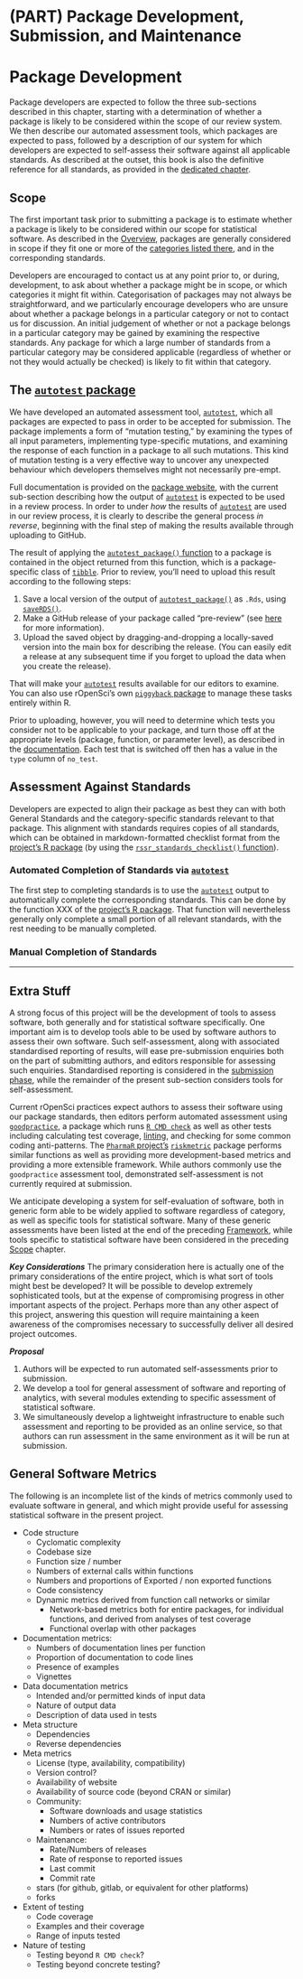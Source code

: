#  (PART) Package Development, Submission, and Maintenance {-}


# Package Development {#pkgdev}

Package developers are expected to follow the three sub-sections described in
this chapter, starting with a determination of whether a package is likely to
be considered within the scope of our review system. We then describe
our automated assessment tools, which packages are expected to pass, followed
by a description of our system for which developers are expected to self-assess
their software against all applicable standards. As described at the outset,
this book is also the definitive reference for all standards, as provided in
the [dedicated chapter](#standards).

## Scope

The first important task prior to submitting a package is to estimate whether
a package is likely to be considered within our scope for statistical software.
As described in the [Overview](#overview-scope), packages are generally
considered in scope if they fit one or more of the [categories listed
there](#overview-categories), and in the corresponding standards.

Developers are encouraged to contact us at any point prior to, or during,
development, to ask about whether a package might be in scope, or which
categories it might fit within. Categorisation of packages may not always be
straightforward, and we particularly encourage developers who are unsure about
whether a package belongs in a particular category or not to contact us for
discussion. An initial judgement of whether or not a package belongs in
a particular category may be gained by examining the respective standards. Any
package for which a large number of standards from a particular category may be
considered applicable (regardless of whether or not they would actually be
checked) is likely to fit within that category.

## The [`autotest` package](https://github.com/ropenscilabs/autotest) {#pkgdev-autotest}

We have developed an automated assessment tool,
[`autotest`](https://github.com/ropenscilabs/autotest), which all packages are
expected to pass in order to be accepted for submission. The package implements
a form of "mutation testing," by examining the types of all input parameters,
implementing type-specific mutations, and examining the response of each
function in a package to all such mutations. This kind of mutation testing is
a very effective way to uncover any unexpected behaviour which developers
themselves might not necessarily pre-empt.

Full documentation is provided on the [package
website](https://ropenscilabs.github.io/autotest/), with the current sub-section
describing how the output of
[`autotest`](https://ropenscilabs.github.io/autotest/) is expected to be used
in a review process. In order to under *how* the results of 
[`autotest`](https://ropenscilabs.github.io/autotest/) are used in our review
process, it is clearly to describe the general process *in reverse*, beginning
with the final step of making the results available through uploading to
GitHub.

The result of applying the [`autotest_package()`
function](https://ropenscilabs.github.io/autotest/reference/autotest_package.html)
to a package is contained in the object returned from this function, which is
a package-specific class of [`tibble`](https://tibble.tidyverse.org). Prior to
review, you'll need to upload this result according to the following steps:

1. Save a local version of the output of
   [`autotest_package()`](https://ropenscilabs.github.io/autotest/reference/autotest_package.html)
   as `.Rds`, using
   [`saveRDS()`](https://stat.ethz.ch/R-manual/R-devel/library/base/html/readRDS.html).
2. Make a GitHub release of your package called "pre-review" (see
   [here](https://docs.github.com/en/github/administering-a-repository/managing-releases-in-a-repository)
   for more information).
3. Upload the saved object by dragging-and-dropping a locally-saved version
   into the main box for describing the release. (You can easily edit a release
   at any subsequent time if you forget to upload the data when you create the
   release).

That will make your [`autotest`](https://ropenscilabs.github.io/autotest/)
results available for our editors to examine. You can also use rOpenSci's own
[`piggyback` package](https://github.com/ropensci/piggyback) to manage these
tasks entirely within R.

Prior to uploading, however, you will need to determine which tests you
consider not to be applicable to your package, and turn those off at the
appropriate levels (package, function, or parameter level), as described in the 
[documentation](https://ropenscilabs.github.io/autotest). Each test that is
switched off then has a value in the `type` column of `no_test`.


## Assessment Against Standards

Developers are expected to align their package as best they can with both
General Standards and the category-specific standards relevant to that package.
This alignment with standards requires copies of all standards, which can be
obtained in markdown-formatted checklist format from the [project's
R package](https://github.com/ropenscilabs/statistical-software-review) (by
using the [`rssr_standards_checklist()`
function](https://ropenscilabs.github.io/statistical-software-review/reference/rssr_standards_checklist.html)).

### Automated Completion of Standards via [`autotest`](https://github.com/ropenscilabs/autotest)

The first step to completing standards is to use the
[`autotest`](https://github.com/ropenscilabs/autotest) output to automatically
complete the corresponding standards. This can be done by the function XXX of
the [project's
R package](https://github.com/ropenscilabs/statistical-software-review). That
function will nevertheless generally only complete a small portion of all
relevant standards, with the rest needing to be manually completed.

### Manual Completion of Standards

---

## Extra Stuff

A strong focus of this project will be the development of tools to assess
software, both generally and for statistical software specifically. One
important aim is to develop tools able to be used by software authors to assess
their own software. Such self-assessment, along with associated standardised
reporting of results, will ease pre-submission enquiries both on the part of
submitting authors, and editors responsible for assessing such enquiries.
Standardised reporting is considered in the [submission
phase](#submission-phase), while the remainder of the present sub-section
considers tools for self-assessment.

Current rOpenSci practices expect authors to assess their software using our
package standards, then editors perform automated assessment using 
[`goodpractice`](https://github.com/mangothecat/goodpractice), a package which
runs [`R CMD
check`](https://cran.r-project.org/doc/manuals/R-exts.html#Checking-packages)
as well as other tests including calculating test coverage, [linting](https://en.wikipedia.org/wiki/Lint_(software)),
and checking for some common coding anti-patterns.
The [`PharmaR` project's](https://pharmar.org) [`riskmetric`](https://github.com/pharmaR/riskmetric) package performs similar functions as well as providing more development-based metrics and providing a more extensible framework.
While authors commonly use the `goodpractice` assessment tool, demonstrated self-assessment is not
currently required at submission.

We anticipate developing a system for self-evaluation of
software, both in generic form able to be widely applied to software regardless
of category, as well as specific tools for statistical software. Many of these
generic assessments have been listed at the end of the preceding
[Framework](#overview), while tools specific to statistical software have been
considered in the preceding [Scope](#scope) chapter.

***Key Considerations*** The primary consideration here is actually one of the
primary considerations of the entire project, which is what sort of tools might
best be developed? It will be possible to develop extremely sophisticated
tools, but at the expense of compromising progress in other important aspects
of the project. Perhaps more than any other aspect of this project, answering
this question will require maintaining a keen awareness of the compromises
necessary to successfully deliver all desired project outcomes.

***Proposal***

1. Authors will be expected to run automated self-assessments prior to submission.
2. We develop a tool for general assessment of software and
   reporting of analytics, with several modules extending to specific
   assessment of statistical software.
3. We simultaneously develop a lightweight infrastructure to enable such
   assessment and reporting to be provided as an online service, so that authors
   can run assessment in the same environment as it will be run at submission.


## General Software Metrics

The following is an incomplete list of the kinds of metrics commonly used to
evaluate software in general, and which might provide useful for assessing
statistical software in the present project.

-   Code structure
    -   Cyclomatic complexity
    -   Codebase size
    -   Function size / number
    -   Numbers of external calls within functions
    -   Numbers and proportions of Exported / non exported functions
    -   Code consistency
    -   Dynamic metrics derived from function call networks or similar
        -   Network-based metrics both for entire packages, for individual
            functions, and derived from analyses of test coverage
        -   Functional overlap with other packages

-   Documentation metrics:
    -   Numbers of documentation lines per function
    -   Proportion of documentation to code lines
    -   Presence of examples
    -   Vignettes

-   Data documentation metrics
    -   Intended and/or permitted kinds of input data
    -   Nature of output data
    -   Description of data used in tests

-   Meta structure
    -   Dependencies
    -   Reverse dependencies

-   Meta metrics
    -   License (type, availability, compatibility)
    -   Version control?
    -   Availability of website
    -   Availability of source code (beyond CRAN or similar)
    -   Community:
        -   Software downloads and usage statistics
        -   Numbers of active contributors
        -   Numbers or rates of issues reported
    -   Maintenance:
        -   Rate/Numbers of releases
        -   Rate of response to reported issues
        -   Last commit
        -   Commit rate
    -   stars (for github, gitlab, or equivalent for other platforms)
    -   forks

-   Extent of testing
    -   Code coverage
    -   Examples and their coverage
    -   Range of inputs tested

-   Nature of testing
    -   Testing beyond `R CMD check`?
    -   Testing beyond concrete testing?
